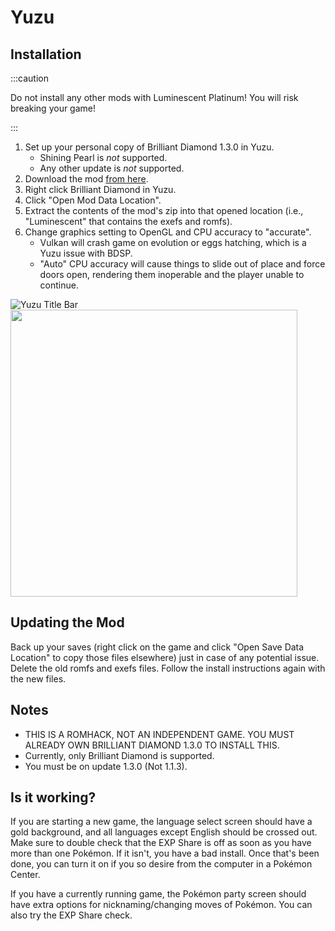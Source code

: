 
# Yuzu

## Installation

:::caution

Do not install any other mods with Luminescent Platinum! You will risk breaking your game!

:::

1. Set up your personal copy of Brilliant Diamond 1.3.0 in Yuzu.
    - Shining Pearl is *not* supported.
    - Any other update is *not* supported.
2. Download the mod [from here](https://www.nexusmods.com/pokemonbdsp/mods/1).
3. Right click Brilliant Diamond in Yuzu.
4. Click "Open Mod Data Location".
5. Extract the contents of the mod's zip into that opened location (i.e., "Luminescent" that contains the exefs and romfs).
6. Change graphics setting to OpenGL and CPU accuracy to "accurate".
    - Vulkan will crash game on evolution or eggs hatching, which is a Yuzu issue with BDSP.
    - "Auto" CPU accuracy will cause things to slide out of place and force doors open, rendering them inoperable and the player unable to continue.


![Yuzu Title Bar](/img/yuzu1.png)<br />
<img src="https://luminescent.team/img/yuzu2.png" width="459px">

## Updating the Mod

Back up your saves (right click on the game and click "Open Save Data Location" to copy those files elsewhere) just in case of any potential issue. Delete the old romfs and exefs files. Follow the install instructions again with the new files.

## Notes

- THIS IS A ROMHACK, NOT AN INDEPENDENT GAME. YOU MUST ALREADY OWN BRILLIANT DIAMOND 1.3.0 TO INSTALL THIS.
- Currently, only Brilliant Diamond is supported.
- You must be on update 1.3.0 (Not 1.1.3).

## Is it working?

If you are starting a new game, the language select screen should have a gold background, and all languages except English should be crossed out. Make sure to double check that the EXP Share is off as soon as you have more than one Pokémon. If it isn't, you have a bad install. Once that's been done, you can turn it on if you so desire from the computer in a Pokémon Center.

If you have a currently running game, the Pokémon party screen should have extra options for nicknaming/changing moves of Pokémon. You can also try the EXP Share check.
